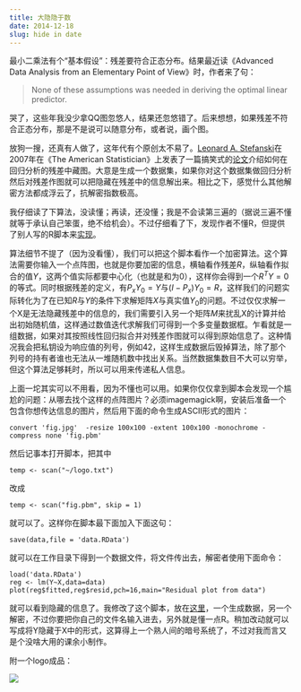 ```yaml
---
title: 大隐隐于数
date: 2014-12-18
slug: hide in date
---
```


最小二乘法有个“基本假设”：残差要符合正态分布。结果最近读《Advanced Data Analysis from an Elementary Point of View》时，作者来了句：

> None of these assumptions was needed in deriving the optimal linear predictor.

哭了，这些年我没少拿QQ图忽悠人，结果还忽悠错了。后来想想，如果残差不符合正态分布，那是不是说可以随意分布，或者说，画个图。

放狗一搜，还真有人做了，这年代有个原创太不易了。[Leonard A. Stefanski](http://www4.stat.ncsu.edu/~stefanski/NSF_Supported/Hidden_Images/stat_res_plots.html)在2007年在《The American Statistician》上发表了一篇搞笑式的[论文](http://www4.stat.ncsu.edu/~stefanski/NSF_Supported/Hidden_Images/Residual_Surrealism_TAS_2007.pdf)介绍如何在回归分析的残差中藏图。大意是生成一个数据集，如果你对这个数据集做回归分析然后对残差作图就可以把隐藏在残差中的信息解出来。相比之下，感觉什么其他解密方法都成浮云了，抗解密指数极高。

我仔细读了下算法，没读懂；再读，还没懂；我是不会读第三遍的（据说三遍不懂就等于承认自己笨蛋，绝不给机会）。不过仔细看了下，发现作者不懂R，但提供了别人写的R脚本来[实现](http://www4.stat.ncsu.edu/~stefanski/NSF_Supported/Hidden_Images/000_R_Programs/John_Staudenmayer/residplots.R)。

算法细节不提了（因为没看懂），我们可以把这个脚本看作一个加密算法。这个算法需要你输入一个点阵图，也就是你要加密的信息，横轴看作残差$R$，纵轴看作拟合的值$Y$，这两个值实际都要中心化（也就是和为0），这样你会得到一个$R^T Y = 0$的等式。同时根据残差的定义，有$P_x Y_0 = Y$与$(I - P_x)Y_0 = R$，这样我们的问题实际转化为了在已知$R$与$Y$的条件下求解矩阵$X$与真实值$Y_0$的问题。不过仅仅求解一个X是无法隐藏残差中的信息的，我们需要引入另一个矩阵$M$来扰乱X的计算并给出初始随机值，这样通过数值迭代求解我们可得到一个多变量数据框。乍看就是一组数据，如果对其按照线性回归拟合并对残差作图就可以得到原始信息了。这种情况我会把私钥设为响应值的列号，例如42，这样生成数据后毁掉算法，除了那个列号的持有者谁也无法从一堆随机数中找出关系。当然数据集数目不大可以穷举，但这个算法足够耗时，所以可以用来传递私人信息。

上面一坨其实可以不用看，因为不懂也可以用。如果你仅仅拿到脚本会发现一个尴尬的问题：从哪去找个这样的点阵图片？必须imagemagick啊，安装后准备一个包含你想传达信息的图片，然后用下面的命令生成ASCII形式的图片：

~~~
convert 'fig.jpg'  -resize 100x100 -extent 100x100 -monochrome -compress none 'fig.pbm'
~~~

然后记事本打开脚本，把其中

~~~
temp <- scan("~/logo.txt")
~~~

改成

~~~
temp <- scan("fig.pbm", skip = 1)
~~~

就可以了。这样你在脚本最下面加入下面这句：

~~~
save(data,file = 'data.RData')
~~~

就可以在工作目录下得到一个数据文件，将文件传出去，解密者使用下面命令：

~~~
load('data.RData')
reg <- lm(Y~X,data=data)
plot(reg$fitted,reg$resid,pch=16,main="Residual plot from data")
~~~

就可以看到隐藏的信息了。我修改了这个脚本，放在[这里](https://github.com/yufree/democode/tree/master/Residual%20Sur)，一个生成数据，另一个解密，不过你要把你自己的文件名输入进去，另外就是懂一点R。稍加改动就可以写成将Y隐藏于X中的形式，这算得上一个熟人间的暗号系统了，不过对我而言又是个没啥大用的课余小制作。

附一个logo成品：

![](http://yufree.github.io/blogcn/figure/fish.png)